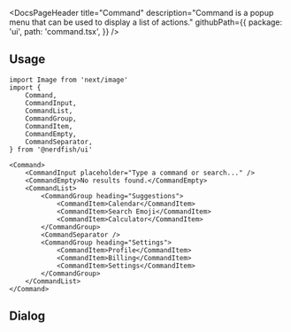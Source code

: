 <DocsPageHeader
	title="Command"
	description="Command is a popup menu that can be used to display a list of actions."
	githubPath={{
		package: 'ui',
		path: 'command.tsx',
	}}
/>

<ComponentExample src="/src/app/docs/components/command/example/default.tsx">
	<CommandExample />
</ComponentExample>

## Usage

```tsx
import Image from 'next/image'
import {
	Command,
	CommandInput,
	CommandList,
	CommandGroup,
	CommandItem,
	CommandEmpty,
	CommandSeparator,
} from '@nerdfish/ui'
```

```tsx
<Command>
	<CommandInput placeholder="Type a command or search..." />
	<CommandEmpty>No results found.</CommandEmpty>
	<CommandList>
		<CommandGroup heading="Suggestions">
			<CommandItem>Calendar</CommandItem>
			<CommandItem>Search Emoji</CommandItem>
			<CommandItem>Calculator</CommandItem>
		</CommandGroup>
		<CommandSeparator />
		<CommandGroup heading="Settings">
			<CommandItem>Profile</CommandItem>
			<CommandItem>Billing</CommandItem>
			<CommandItem>Settings</CommandItem>
		</CommandGroup>
	</CommandList>
</Command>
```

## Dialog

<ComponentExample src="/src/app/docs/components/command/example/dialog.tsx">
	<CommandDialogExample />
</ComponentExample>
